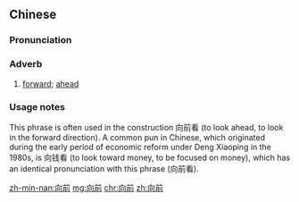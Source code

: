 ==Chinese==
{{zh-forms}}

===Pronunciation===
{{zh-pron
|m=xiàngqián
|c=hoeng3 cin4
|h=pfs=hiong-chhièn
|cat=adv
}}

===Adverb===
{{zh-adv}}

# [[forward]]; [[ahead]]

===Usage notes===
This phrase is often used in the construction 向前看 (to look ahead, to look in the forward direction). A common pun in Chinese, which originated during the early period of economic reform under Deng Xiaoping in the 1980s, is 向钱看 (to look toward money, to be focused on money), which has an identical pronunciation with this phrase (向前看).

[[zh-min-nan:向前]]
[[mg:向前]]
[[chr:向前]]
[[zh:向前]]